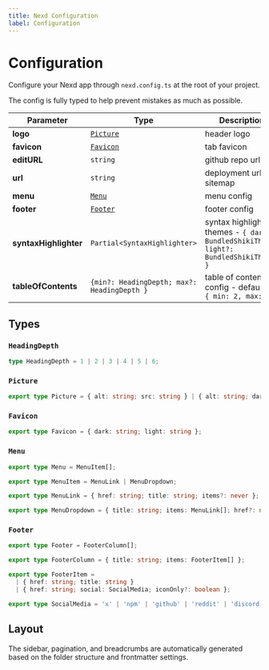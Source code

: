 ```yaml
---
title: Nexd Configuration
label: Configuration
---
```


# Configuration

Configure your Nexd app through `nexd.config.ts` at the root of your project.

The config is fully typed to help prevent mistakes as much as possible.

|     Parameter         |                    Type                        |                       Description                                                      |
|-----------------------|------------------------------------------------|----------------------------------------------------------------------------------------|
|      **logo**         |            [`Picture`](#picture)               |                       header logo                                                      |
|    **favicon**        |            [`Favicon`](#favicon)               |                       tab favicon                                                      |
|    **editURL**        |                 `string`                       |                     github repo url                                                    |
|      **url**          |                 `string`                       |                deployment url for sitemap                                              |
|     **menu**          |               [`Menu`](#menu)                  |                       menu config                                                      |
|    **footer**         |             [`Footer`](#footer)                |                      footer config                                                     |
| **syntaxHighlighter** |          `Partial<SyntaxHighlighter>`          | syntax highlighter themes - `{ dark?: BundledShikiTheme, light?: BundledShikiTheme }`  |
|  **tableOfContents**  |  `{min?: HeadingDepth; max?: HeadingDepth }`   |         table of contents config - defaults to <br />  `{ min: 2, max: 3 }`            |

## Types

### `HeadingDepth`

```ts frame="none"
type HeadingDepth = 1 | 2 | 3 | 4 | 5 | 6;
```

### `Picture`

```ts frame="none"
export type Picture = { alt: string; src: string } | { alt: string; dark: string; light: string };
```

### `Favicon`

```ts frame="none"
export type Favicon = { dark: string; light: string };
```

### `Menu`

```ts frame="none"
export type Menu = MenuItem[];

export type MenuItem = MenuLink | MenuDropdown;

export type MenuLink = { href: string; title: string; items?: never };

export type MenuDropdown = { title: string; items: MenuLink[]; href?: never };
```

### `Footer`

```ts frame="none"
export type Footer = FooterColumn[];

export type FooterColumn = { title: string; items: FooterItem[] };

export type FooterItem =
  | { href: string; title: string }
  | { href: string; social: SocialMedia; iconOnly?: boolean };

export type SocialMedia = 'x' | 'npm' | 'github' | 'reddit' | 'discord' | 'linkedin' | 'instagram';
```

## Layout

The sidebar, pagination, and breadcrumbs are automatically generated based on the folder structure and frontmatter settings.